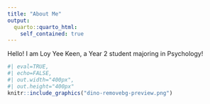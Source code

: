 ```yaml
---
title: "About Me"
output:
  quarto::quarto_html:
    self_contained: true
---
```


Hello! I am Loy Yee Keen, a Year 2 student majoring in Psychology! 


```r
#| eval=TRUE,
#| echo=FALSE,
#| out.width="400px",
#| out.height="400px"
knitr::include_graphics("dino-removebg-preview.png")
```

